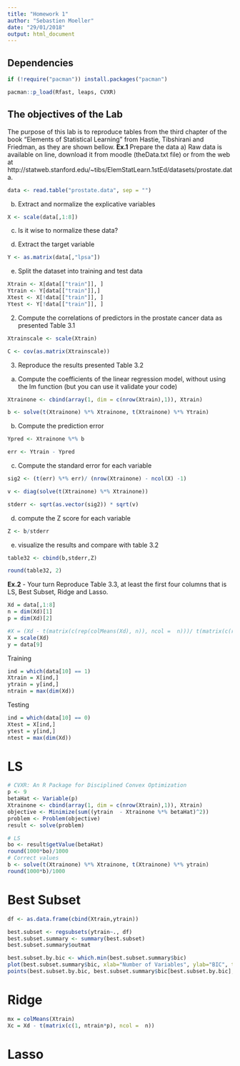 ```yaml
---
title: "Homework 1"
author: "Sebastien Moeller"
date: "29/01/2018"
output: html_document
---
```


## Dependencies
```r
if (!require("pacman")) install.packages("pacman")

pacman::p_load(Rfast, leaps, CVXR)
```

## The objectives of the Lab
The purpose of this lab is to reproduce tables from the third chapter of the book "Elements of
Statistical Learning" from Hastie, Tibshirani and Friedman, as they are shown bellow.
__Ex.1__ Prepare the data
a) Raw data is available on line, download it from moodle (theData.txt file) or from the web at http://statweb.stanford.edu/~tibs/ElemStatLearn.1stEd/datasets/prostate.data.
```r
data <- read.table("prostate.data", sep = "")
```

b) Extract and normalize the explicative variables
```r
X <- scale(data[,1:8])
```

c) Is it wise to normalize these data?


d) Extract the target variable
```r
Y <- as.matrix(data[,"lpsa"])
```

e) Split the dataset into training and test data
```r
Xtrain <- X[data[["train"]], ]
Ytrain <- Y[data[["train"]],]
Xtest <- X[!data[["train"]], ]
Ytest <- Y[!data[["train"]], ]
```

2. Compute the correlations of predictors in the prostate cancer data as presented Table 3.1
```r
Xtrainscale <- scale(Xtrain)

C <- cov(as.matrix(Xtrainscale))
```

3. Reproduce the results presented Table 3.2
a) Compute the coefficients of the linear regression model, without using the lm function (but you can use it validate your code)
```r
Xtrainone <- cbind(array(1, dim = c(nrow(Xtrain),1)), Xtrain)

b <- solve(t(Xtrainone) %*% Xtrainone, t(Xtrainone) %*% Ytrain)
```

b) Compute the prediction error
```r
Ypred <- Xtrainone %*% b

err <- Ytrain - Ypred
```

c) Compute the standard error for each variable
```r
sig2 <- (t(err) %*% err)/ (nrow(Xtrainone) - ncol(X) -1)

v <- diag(solve(t(Xtrainone) %*% Xtrainone))

stderr <- sqrt(as.vector(sig2)) * sqrt(v)
```

d) compute the Z score for each variable
```r
Z <- b/stderr
```
e) visualize the results and compare with table 3.2
```r
table32 <- cbind(b,stderr,Z)

round(table32, 2)
```

__Ex.2__ - Your turn
Reproduce Table 3.3, at least the first four columns that is LS, Best Subset, Ridge and Lasso.
```r
Xd = data[,1:8]
n = dim(Xd)[1]
p = dim(Xd)[2]

#X = (Xd - t(matrix(c(rep(colMeans(Xd), n)), ncol =  n)))/ t(matrix(c(rep(c(var(Xd[1]), var(Xd[2]), var(Xd[3]), var(Xd[4]), var(Xd[5]), var(Xd[6]), var(Xd[7]), var(Xd[8])), n)), ncol =  n))
X = scale(Xd)
y = data[9]
```

Training
```r
ind = which(data[10] == 1)
Xtrain = X[ind,]
ytrain = y[ind,]
ntrain = max(dim(Xd))
```

Testing
```r
ind = which(data[10] == 0)
Xtest = X[ind,]
ytest = y[ind,]
ntest = max(dim(Xd))
```

# LS
```r
# CVXR: An R Package for Disciplined Convex Optimization
p <- 9
betaHat <- Variable(p)
Xtrainone <- cbind(array(1, dim = c(nrow(Xtrain),1)), Xtrain)
objective <- Minimize(sum((ytrain  - Xtrainone %*% betaHat)^2))
problem <- Problem(objective)
result <- solve(problem)

# LS
bo <- result$getValue(betaHat)
round(1000*bo)/1000
# Correct values
b <- solve(t(Xtrainone) %*% Xtrainone, t(Xtrainone) %*% ytrain)
round(1000*b)/1000
```


# Best Subset
```r
df <- as.data.frame(cbind(Xtrain,ytrain))

best.subset <- regsubsets(ytrain~., df)
best.subset.summary <- summary(best.subset)
best.subset.summary$outmat
```

```r
best.subset.by.bic <- which.min(best.subset.summary$bic)
plot(best.subset.summary$bic, xlab="Number of Variables", ylab="BIC", type="l")
points(best.subset.by.bic, best.subset.summary$bic[best.subset.by.bic], col="red", cex =2, pch =20)
```


# Ridge
```r
mx = colMeans(Xtrain)
Xc = Xd - t(matrix(c(1, ntrain*p), ncol =  n))
```

# Lasso
```r

```
























